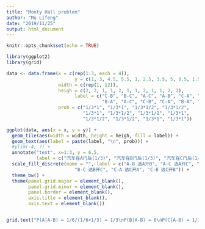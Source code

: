 ```yaml
---
title: "Monty Hall problem"
author: "Mu Lifeng"
date: "2019/11/25"
output: html_document
---
```


```r
knitr::opts_chunk$set(echo = TRUE)
```

```r
library(ggplot2)
library(grid)
```

```r
data <- data.frame(x = c(rep(1:3, each = 4)), 
                         y = c(1, 3, 4.5, 5.5, 1, 2.5, 3.5, 5, 0.5, 1.5, 3, 5), 
                   width = c(rep(1, 12)),
                   heigh = c(2, 2, 1, 1, 2, 1, 1, 2, 1, 1, 2, 2),
                         label = c("C-B", "B-C", "A-C", "A-B", "C-A", "B-C",
                                   "B-A", "A-C", "C-B", "C-A", "B-A", "A-B"),
                   prob = c("1/3*1", "1/3*1", "1/3*1/2", "1/3*1/2",
                            "1/3*1", "1/3*1/2", "1/3*1/2", "1/3*1",
                            "1/3*1/2", "1/3*1/2", "1/3*1", "1/3*1"))
```



```r
ggplot(data, aes(x = x, y = y)) +
  geom_tile(aes(width = width, height = heigh, fill = label)) +
  geom_text(aes(label = paste(label, "\n", prob))) +
  #ylim(-4, 7) +
  annotate("text", x=1:3, y = 6.5, 
           label = c("汽车在A门后(1/3)", "汽车在B门后(1/3)", "汽车在C门后(1/3)")) +
  scale_fill_discrete(name = "", label = c("A-B 选A开B", "A-C 选A开C", "B-A 选B开A",
                         "B-C 选B开C", "C-A 选C开A", "C-B 选C开B")) +
  theme_bw() +
  theme(panel.grid.major = element_blank(), 
        panel.grid.minor = element_blank(),
        panel.border = element_blank(),
        axis.title = element_blank(),
        axis.text = element_blank())



```

```r
grid.text("P(A|A-B) = 1/6/(1/6+1/3) = 1/3\nP(B|A-B) = 0\nP(C|A-B) = 1/3/(1/6+1/3) = 2/3\nP(A|A-C) = 1/6/(1/6+1/3) = 1/3\nP(B|A-C) = 1/3/(1/6+1/3) = 2/3\nP(C|A-B) = 0\nP(A|B-A) = 0\nP(B|B-A) = 1/6/(1/6+1/3) = 1/3\nP(C|B-A) = 1/3/(1/6+1/3) = 2/3\nP(A|B-C) = 1/3/(1/6+1/3) = 2/3\nP(B|B-C) = 1/6/(1/6+1/3) = 1/3\nP(C|B-C) = 0\nP(A|C-A) = 0\nP(B|C-A) = 1/3/(1/6+1/3) = 2/3\nP(C|C-A) = 1/6/(1/6+1/3) = 1/3\nP(A|C-B) = 1/3/(1/6+1/3) = 2/3\nP(B|C-B) = 0\nP(C|C-B) = 1/6/(1/6+1/3) = 1/3\n在主持人打开其中的一扇门之前，选中汽车\n的概率为1/3，选A开B后汽车在A门后的概率\n仍为1/3，汽车在C门后的概率增加至2/3，所以\n若更换最初的选择可以提高选中汽车的概率", x = 0, hjust = 0, gp = gpar(cex=2))
```

